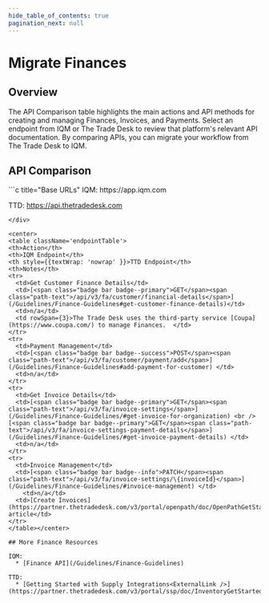 ```yaml
---
hide_table_of_contents: true
pagination_next: null
---
```



# Migrate Finances

## Overview

The API Comparison table highlights the main actions and API methods for creating and managing Finances, Invoices, and Payments. Select an endpoint from IQM or The Trade Desk to review that platform's relevant API documentation. By comparing APIs, you can migrate your workflow from The Trade Desk to IQM.

## API Comparison

<div class="smallTable">
```c title="Base URLs"
  IQM: https://app.iqm.com
  
  TTD: https://api.thetradedesk.com
```
</div>

<center>
<table className='endpointTable'>
<th>Action</th>
<th>IQM Endpoint</th>
<th style={{textWrap: 'nowrap' }}>TTD Endpoint</th>
<th>Notes</th>
<tr>
  <td>Get Customer Finance Details</td>
  <td>[<span class="badge bar badge--primary">GET</span><span class="path-text">/api/v3/fa/customer/financial-details</span>](/Guidelines/Finance-Guidelines#get-customer-finance-details)</td>
  <td>n/a</td>
  <td rowSpan={3}>The Trade Desk uses the third-party service [Coupa](https://www.coupa.com/) to manage Finances.  </td>
</tr>
<tr>
  <td>Payment Management</td>
  <td>[<span class="badge bar badge--success">POST</span><span class="path-text">/api/v3/fa/customer/payment/add</span>](/Guidelines/Finance-Guidelines#add-payment-for-customer) </td>
  <td>n/a</td>
</tr>
<tr>
  <td>Get Invoice Details</td>
  <td>[<span class="badge bar badge--primary">GET</span><span class="path-text">/api/v3/fa/invoice-settings</span>](/Guidelines/Finance-Guidelines/#get-invoice-for-organization) <br />[<span class="badge bar badge--primary">GET</span><span class="path-text">/api/v3/fa/invoice-settings-payment-details</span>](/Guidelines/Finance-Guidelines/#get-invoice-payment-details) </td>
  <td>n/a</td>
</tr>
<tr>
  <td>Invoice Management</td>
  <td>[<span class="badge bar badge--info">PATCH</span><span class="path-text">/api/v3/fa/invoice-settings/\{invoiceId}</span>](/Guidelines/Finance-Guidelines/#invoice-management) </td>
    <td>n/a</td>
  <td>[Create Invoices](https://partner.thetradedesk.com/v3/portal/openpath/doc/OpenPathGetStarted#invoice) article</td>
</tr>
</table></center>

## More Finance Resources 

IQM:
  * [Finance API](/Guidelines/Finance-Guidelines)

TTD: 
  * [Getting Started with Supply Integrations<ExternalLink />](https://partner.thetradedesk.com/v3/portal/ssp/doc/InventoryGetStarted)